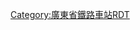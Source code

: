 <noinclude>{{BS-map
| title = 新塘站站线布置图
| map = </noinclude>
\\CONTg\CONTg\CONTg\CONTg~~ ~~ ~~ ~~[[广深铁路]]往[[广州站|广州]]
\\STRg\STRf\STRg!~num2r\STRf!~num1r~~ ~~ ~~Ⅱ/Ⅰ线~~[[广深动车组列车|动车组]]专用
\\STR!~num4r\STR!~num3r\STR\STR~~ ~~ ~~Ⅳ/Ⅲ线~~普速列车
\\STR!~lhSTRa(r)\STR!~lhSTRa(l)\STR\STR
\\STR!~lhSTR(r)\STRc2!~MSTR!~MASKl!~STR!~lhSTR(l)\STR3!~STRc2\STR3
\\STR!~lhSTR(r)\STR3+1!~STRc2!~MSTR!~MASKl!~STR!~lhSTR(l)\STR3+1!~STRc4\STRc4
STRc2\STR3+1!~STRc2!~MSTR!~MASKr!~STR!~lhSTR(r)\STR3+1!~STRc4!~MSTR!~MASKl!~STR!~lhSTR(l)\STRc4
STRc2\STR3+1!~STRc2\STR3+1!~STRc4!~MSTR!~MASKr!~STR!~lhSTR(r)\STR!~lhSTR(l)\\
STRc2\STR3+1!~STRc2\STR3+1!~STRc4\STRc4!~MSTR!~MASKr!~STR!~lhSTR(r)\STR!~lhSTR(l)\\\
STRc2\STR3+1!~STRc2\STR3+1!~STRc4\STRc4\STR!~lhSTRe(r)\STR!~lhSTRe(l)\\\\
STR+1\STR+1!~STRc4\STRc4\\STR\STR\\\\
STR\STR\\exENDEa!~exSTRc2\eABZg3\STR\\\\
STR\STR\\exABZg+1\STR!~exSTRc4\STR\\\\
STR\STR\\exSTR\STR\eABZg2\exENDEa!~exSTRc3\\\
STR\STR\\exhSTR2a\STR!~exhSTRc3\STR!~exSTRc1\exABZ2+4g\exSTRc3\\
STR\STR\\exhSTRc1\eKRZ2+4h\STR!~exhSTRc3\exSTRc1\exSTR2+4\exSTRc3\
STR\STR\\\STR!~exhSTRc1\eKRZ2+4h\exhSTRc3\exSTRc1\exhSTR2+4a\exhSTRc3
\STR\STR\\\STR\STR!~exhSTRc1\exhSTR2+4\exhSTRc3\exhSTRc1\exhSTR2+4\exhSTRc3
\STR\STR\\\ABZg2\ABZg3\exhSTRc1\exhSTR2+4\exhSTRc3\exhSTRc1\exhSTR+4
\STR\STR\\\ABZg+1\ABZg+4\\exhSTRc1\exhSTR2+4\exhSTRc3\exhSTR
\STR\STR\\STRc2\ABZg3\ABZg2\STRc3\\exhSTRc1\exhSTR+4\exhSTR
\STR\STR\\STR+1\STR!~STRc4\STR!~STRc1\STR+4\\\exhSTR\exhSTR
\STR\STR\\STR\STR\STR\STR\\\exhSTR\exhSTR
\STR\STR\\STR+BSr\STR\STR\STR+BSl\\hkSTR-c2\exhkSTR3\exhSTR
exhCONTgq\exhSTRfq\eKRZh\eKRZh\exhSTRq\STR+BSr!~MSTRq!~exhSTRq\eKRZh\eKRZh\STR+BSl!~MSTRq!~exhSTRq\exhSTRq\exhkSTRr+1\exhSTRc2!~exhkSTRc4\exhSTR3\
exCONTgq!~lhCONTg(l)q\exSTRfq!~lhSTR(l)q\STR!~MSTRq!~MASKe!~exSTRq!~lhSTR(l)q\STR!~MSTRq!~MASKe!~exSTRq!~lhSTR(l)q\exSTRq!~lhSTR(l)q\STR+BSr!~MSTRq!~MASKe!~exSTRq!~lhSTR(l)q\STR!~MSTRq!~MASKe!~exSTRq!~lhSTR(l)q\STR!~MSTRq!~MASKe!~exSTRq!~lhSTR(l)q\STR+BSl!~MSTRq!~MASKe!~exSTRq!~lhSTR(l)q\exSTRq!~lhSTR(l)q\exSTRq!~lhSTR(l)q\exhSTR3+1!~MSTRq!~MASKe!~exSTRq!~lhSTR(l)q\exhSTRc4!~MSTRq!~MASKe!~exSTRfq!~lhSTR(l)q\exCONTfq!~lhCONTf(l)q
exCONTgq!~lhCONTg(r)q\exSTRgq!~lhSTR(r)q\STR!~MSTRq!~MASKa!~exSTRq!~lhSTR(r)q\STR!~MSTRq!~MASKa!~exSTRq!~lhSTR(r)q\exSTRq!~lhSTR(r)q\STR+BSr!~MSTRq!~MASKa!~exSTRq!~lhSTR(r)q\STR!~MSTRq!~MASKa!~exSTRq!~lhSTR(r)q\STR!~MSTRq!~MASKa!~exSTRq!~lhSTR(r)q\STR+BSl!~MSTRq!~MASKa!~exSTRq!~lhSTR(r)q\exhSTRc2!~MSTRq!~MASKa!~exSTRq!~lhSTR(r)q\exhSTR3+1!~MSTRq!~MASKa!~exSTRq!~lhSTR(r)q\exSTRq!~lhSTR(r)q\exSTRgq!~lhSTR(r)q\exCONTfq!~lhCONTf(r)q
exhCONTgq\exhSTRgq\eKRZh\eKRZh\exhSTRq\STR+BSr!~MSTRq!~exhSTRq\eKRZh\eKRZh\STR+BSl!~MSTRq!~exhSTRq\exhSTRr+1\exhSTRc4\\\
STR\STR\\STR+BSr\STR\STR\STR+BSl\\\
STR\STR\\STR\STR\STR\STR\\\
STR\STR\\STR2\STR!~STRc3\STR!~STRc2\STR3\\\
STR\STR\\STRc1\ABZg+4\ABZg+1\STRc4\\\
STR\STR\\\ABZg2\ABZg3\\\\
STR\STR\\\ABZg+1\ABZg+4\\\\
STR\STR\\STRc2\STR3!~STRc2\STR3\\\\
STR\STR\STRc2\STR3+1!~STRc2\STR3+1!~STRc4\STRc4\\\\
STR!~num2r\STR!~num1r\STR+1\STR+1!~STRc4\STRc4\\\\\~~ ~~ ~~Ⅱ/Ⅰ线~~[[广深动车组列车|动车组]]专用
STRg\STRf\STRg!~num4r\STRf!~num3r\\\\\\~~ ~~ ~~Ⅳ/Ⅲ线~~普速列车
CONTf\CONTf\CONTf\CONTf\\\\\\~~ ~~ ~~ ~~[[广深铁路]]往[[深圳站|深圳]]
<noinclude>}}

{{Rdt intro|[[新塘站 (中国铁路)|新塘站]]}}

[[Category:廣東省鐵路車站RDT]]
</noinclude>
